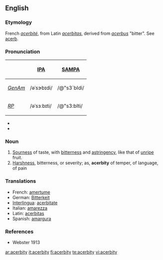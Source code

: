 ==English==

===Etymology===
French ''[[acerbité]]'', from Latin ''[[acerbitas]]'', derived from ''[[acerbus]]'' "bitter". See [[acerb]].

===Pronunciation===

{| border=1 cellpadding=5
! !! [[w:IPA|IPA]] !! [[w:SAMPA|SAMPA]]
|-
! ''[[GenAm]]''
| /əˈsɝbɪdi/ || /@"s3`bIdi/
|-
! ''[[RP]]''
| /əˈsɜːbɪti/ || /@"s3:bIti/
|}

*{{audio|en-uk-acerbity.ogg|Audio (UK)}}
*{{audio|en-us-acerbity.ogg|Audio (US)}}

===Noun===
{{en-noun|acerbities}}

# [[sourness|Sourness]] of taste, with [[bitterness]] and [[astringency]], like that of [[unripe]] fruit.
# [[harshness|Harshness]], bitterness, or severity; as, '''acerbity''' of temper, of language, of pain

===Translations===
{{rfc-level|Translations at L3+ (AutoFormat would have corrected level of Translations)}}
*French: [[amertume]] {{f}}
*German: [[Bitterkeit]]
*[[Interlingua]]: [[acerbitate]]
*Italian: [[amarezza]] {{f}}
*Latin: [[acerbitas]] {{f}}
*Spanish: [[amargura]] {{f}}

===References===
*Webster 1913

[[ar:acerbity]]
[[it:acerbity]]
[[fi:acerbity]]
[[te:acerbity]]
[[vi:acerbity]]